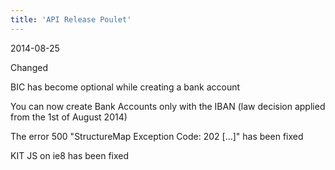 ```yaml
---  
title: 'API Release Poulet'  
---  
```

<span class="date">2014-08-25</span>  
  
  
<div class="pill pill-blue">Changed</div>
  

BIC has become optional while creating a bank account  

You can now create Bank Accounts only with the IBAN (law decision applied from the 1st of August 2014)  

The error 500 "StructureMap Exception Code: 202 […]" has been fixed  

KIT JS on ie8 has been fixed